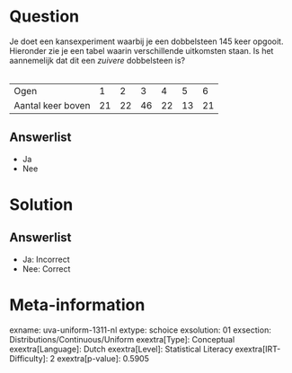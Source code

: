 Question
========

Je doet een kansexperiment waarbij je een dobbelsteen 145 keer opgooit.
Hieronder zie je een tabel waarin verschillende uitkomsten staan. Is het
aannemelijk dat dit een *zuivere* dobbelsteen is?\
\

  ------------------- ---- ---- ---- ---- ---- ----
  Ogen                1    2    3    4    5    6
  Aantal keer boven   21   22   46   22   13   21
  ------------------- ---- ---- ---- ---- ---- ----

Answerlist
----------

* Ja
* Nee

Solution
========

Answerlist
----------

* Ja: Incorrect
* Nee: Correct

Meta-information
================
exname: uva-uniform-1311-nl
extype: schoice
exsolution: 01
exsection: Distributions/Continuous/Uniform
exextra[Type]: Conceptual
exextra[Language]: Dutch
exextra[Level]: Statistical Literacy
exextra[IRT-Difficulty]: 2
exextra[p-value]: 0.5905
